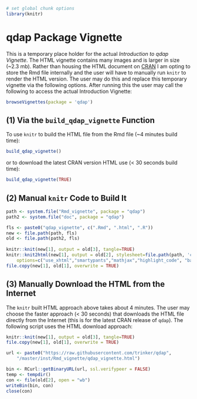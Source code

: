 %\VignetteEngine{knitr::knitr}
%\VignetteIndexEntry{An Introduction to qdap}
%\VignetteEncoding{UTF-8}

```r
# set global chunk options
library(knitr)
```

# qdap Package Vignette

This is a temporary place holder for the actual *Introduction to qdap Vignette*.  The HTML vignette contains many images and is larger in size (~2.3 mb).  Rather than housing the HTML document on [CRAN](https://CRAN.R-project.org) I am opting to store the Rmd file internally and the user will have to manually run `knitr` to render the HTML version.  The user may do this and replace this temporary vignette via the following options.  After running this the user may call the following to access the actual Introduction Vignette:

```r
browseVignettes(package = 'qdap')
```

## (1) Via the `build_qdap_vignette` Function    

To use `knitr` to build the HTML file from the Rmd file (~4 minutes build time):

```r
build_qdap_vignette()
```

or to download the latest CRAN version HTML use (< 30 seconds build time):

```r
build_qdap_vignette(TRUE)
```

## (2) Manual `knitr` Code to Build It     

```r
path <- system.file("Rmd_vignette", package = "qdap")
path2 <- system.file("doc", package = "qdap")

fls <- paste0("qdap_vignette", c(".Rmd", ".html", ".R"))
new <- file.path(path, fls)
old <- file.path(path2, fls)
   
knitr::knit(new[1], output = old[3], tangle=TRUE)
knitr::knit2html(new[1], output = old[2], stylesheet=file.path(path, 'css/style.css'),
    options=c("use_xhtml","smartypants","mathjax","highlight_code", "base64_images"))
file.copy(new[1], old[1], overwrite = TRUE)
```


## (3) Manually Download the HTML from the Internet         

The `knitr` built HTML approach above takes about 4 minutes.  The user may choose the faster approach (< 30 seconds) that downloads the HTML file directly from the Internet (this is for the latest CRAN release of `qdap`).  The following script uses the HTML download approach:

```r
knitr::knit(new[1], output = old[3], tangle=TRUE)
file.copy(new[1], old[1], overwrite = TRUE)

url <- paste0("https://raw.githubusercontent.com/trinker/qdap", 
    "/master/inst/Rmd_vignette/qdap_vignette.html")

bin <- RCurl::getBinaryURL(url, ssl.verifypeer = FALSE)
temp <- tempdir()
con <- file(old[2], open = "wb")
writeBin(bin, con)
close(con)
```
